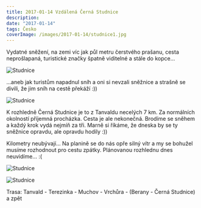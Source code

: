 ```yaml
---
title: 2017-01-14 Vzdálená Černá Studnice
description:
date: "2017-01-14"
tags: Česko
coverImage: /images/2017-01-14/studnice1.jpg
---
```



Vydatné sněžení, na zemi víc jak půl metru čerstvého prašanu, cesta neprošlapaná, turistické značky špatně viditelné a stále do kopce...

<Image
  src="/images/2017-01-14/studnice1.jpg"
  alt="Studnice"
  width={1280}
  height={750}
  priority
  className="next-image"
/>

...aneb jak turistům napadnul sníh a oni si nevzali sněžnice a strašně se divili, že jim sníh na cestě překáží :))

<Image
  src="/images/2017-01-14/studnice2.jpg"
  alt="Studnice"
  width={1280}
  height={750}
  priority
  className="next-image"
/>

K rozhledně Černá Studnice je to z Tanvaldu necelých 7 km. Za normálních okolností příjemná procházka. Cesta je ale nekonečná. Brodíme se sněhem a každý krok vydá nejmíň za tři. Marně si říkáme, že dneska by se ty sněžnice opravdu, ale opravdu hodily :))

Kilometry neubývají... Na planině se do nás opře silný vítr a my se bohužel musíme rozhodnout pro cestu zpátky. Plánovanou rozhlednu dnes neuvidíme... :(

<Image
  src="/images/2017-01-14/studnice3.jpg"
  alt="Studnice"
  width={1280}
  height={750}
  priority
  className="next-image"
/>

<Image
  src="/images/2017-01-14/studnice4.jpg"
  alt="Studnice"
  width={1280}
  height={750}
  priority
  className="next-image"
/>

Trasa: Tanvald - Terezinka - Muchov - Vrchůra - (Berany - Černá Studnice) a zpět

